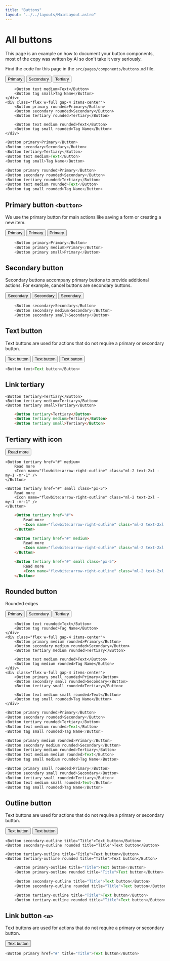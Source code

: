 ```yaml
---
title: "Buttons"
layout: "../../layouts/MainLayout.astro"
---
```


# All buttons

This page is an example on how to document your button components, most of the copy was written by AI so don't take it very seriously.

Find the code for this page in the `src/pages/components/buttons.md` file.

<div class="component-preview flex-wrap">
    <div class="flex w-full gap-4 items-center">
        <Button primary>Primary</Button>
        <Button secondary>Secondary</Button>
        <Button tertiary>Tertiary</Button>
        
        <Button text medium>Text</Button>
        <Button tag small>Tag Name</Button>
    </div>
    <div class="flex w-full gap-4 items-center">
        <Button primary rounded>Primary</Button>
        <Button secondary rounded>Secondary</Button>
        <Button tertiary rounded>Tertiary</Button>
        
        <Button text medium rounded>Text</Button>
        <Button tag small rounded>Tag Name</Button>
    </div>
</div>

```js
<Button primary>Primary</Button>
<Button secondary>Secondary</Button>
<Button tertiary>Tertiary</Button>
<Button text medium>Text</Button>
<Button tag small>Tag Name</Button>

<Button primary rounded>Primary</Button>
<Button secondary rounded>Secondary</Button>
<Button tertiary rounded>Tertiary</Button>
<Button text medium rounded>Text</Button>
<Button tag small rounded>Tag Name</Button>
```

## Primary button `<button>`

We use the primary button for main actions like saving a form or creating a new item.

<div class="component-preview">
    <Button primary>Primary</Button>
    <Button primary medium>Primary</Button>
    <Button primary small>Primary</Button>
</div>

```js
    <Button primary>Primary</Button>
    <Button primary medium>Primary</Button>
    <Button primary small>Primary</Button>
```

## Secondary button

Secondary buttons accompany primary buttons to provide additional actions.
For example, cancel buttons are secondary buttons.

<div class="component-preview">
    <Button secondary>Secondary</Button>
    <Button secondary medium>Secondary</Button>
    <Button secondary small>Secondary</Button>
</div>

```js
    <Button secondary>Secondary</Button>
    <Button secondary medium>Secondary</Button>
    <Button secondary small>Secondary</Button>
```

## Text button

Text buttons are used for actions that do not require a primary or secondary button.

<div class="component-preview">
    <Button text>Text button</Button>
    <Button text>Text button</Button>
    <Button text>Text button</Button>
</div>

```js
<Button text>Text button</Button>
```

## Link tertiary 

<div class="component-preview">

    <Button tertiary>Tertiary</Button>
    <Button tertiary medium>Tertiary</Button>
    <Button tertiary small>Tertiary</Button>

</div>

```html
    <Button tertiary>Tertiary</Button>
    <Button tertiary medium>Tertiary</Button>
    <Button tertiary small>Tertiary</Button>
```

## Tertiary with icon
<div class="component-preview">
    <Button tertiary href="#">
        Read more
        <Icon name="flowbite:arrow-right-outline" class="ml-2 text-2xl -my-1 -mr-1" />
    </Button>

    <Button tertiary href="#" medium>
        Read more
        <Icon name="flowbite:arrow-right-outline" class="ml-2 text-2xl -my-1 -mr-1" />
    </Button>

    <Button tertiary href="#" small class="px-5">
        Read more
        <Icon name="flowbite:arrow-right-outline" class="ml-2 text-2xl -my-1 -mr-1" />
    </Button>
</div>

```html
    <Button tertiary href="#">
        Read more
        <Icon name="flowbite:arrow-right-outline" class="ml-2 text-2xl -my-1 -mr-1" />
    </Button>

    <Button tertiary href="#" medium>
        Read more
        <Icon name="flowbite:arrow-right-outline" class="ml-2 text-2xl -my-1 -mr-1" />
    </Button>

    <Button tertiary href="#" small class="px-5">
        Read more
        <Icon name="flowbite:arrow-right-outline" class="ml-2 text-2xl -my-1 -mr-1" />
    </Button>

```

## Rounded button

Rounded edges

<div class="component-preview flex-wrap">
    <div class="flex w-full gap-4 items-center">
        <Button primary rounded>Primary</Button>
        <Button secondary rounded>Secondary</Button>
        <Button tertiary rounded>Tertiary</Button>
        
        <Button text rounded>Text</Button>
        <Button tag rounded>Tag Name</Button>
    </div>
    <div class="flex w-full gap-4 items-center">
        <Button primary medium rounded>Primary</Button>
        <Button secondary medium rounded>Secondary</Button>
        <Button tertiary medium rounded>Tertiary</Button>
        
        <Button text medium rounded>Text</Button>
        <Button tag medium rounded>Tag Name</Button>
    </div>
    <div class="flex w-full gap-4 items-center">
        <Button primary small rounded>Primary</Button>
        <Button secondary small rounded>Secondary</Button>
        <Button tertiary small rounded>Tertiary</Button>
        
        <Button text medium small rounded>Text</Button>
        <Button tag small rounded>Tag Name</Button>
    </div>
</div>

```js
<Button primary rounded>Primary</Button>
<Button secondary rounded>Secondary</Button>
<Button tertiary rounded>Tertiary</Button>
<Button text medium rounded>Text</Button>
<Button tag small rounded>Tag Name</Button>

<Button primary medium rounded>Primary</Button>
<Button secondary medium rounded>Secondary</Button>
<Button tertiary medium rounded>Tertiary</Button>
<Button text medium medium rounded>Text</Button>
<Button tag small medium rounded>Tag Name</Button>

<Button primary small rounded>Primary</Button>
<Button secondary small rounded>Secondary</Button>
<Button tertiary small rounded>Tertiary</Button>
<Button text medium small rounded>Text</Button>
<Button tag small rounded>Tag Name</Button>
```

## Outline button

Text buttons are used for actions that do not require a primary or secondary button.

<div class="component-preview">
    <Button primary-outline title="Title">Text button</Button>
    <Button primary-outline rounded title="Title">Text button</Button>

    <Button secondary-outline title="Title">Text button</Button>
    <Button secondary-outline rounded title="Title">Text button</Button>

    <Button tertiary-outline title="Title">Text button</Button>
    <Button tertiary-outline rounded title="Title">Text button</Button>
</div>

```js
    <Button primary-outline title="Title">Text button</Button>
    <Button primary-outline rounded title="Title">Text button</Button>

    <Button secondary-outline title="Title">Text button</Button>
    <Button secondary-outline rounded title="Title">Text button</Button>

    <Button tertiary-outline title="Title">Text button</Button>
    <Button tertiary-outline rounded title="Title">Text button</Button>
```


## Link button `<a>`

Text buttons are used for actions that do not require a primary or secondary button.

<div class="component-preview">
    <Button primary href="#" title="Title">Text button</Button>
</div>

```js
<Button primary href="#" title="Title">Text button</Button>
```
